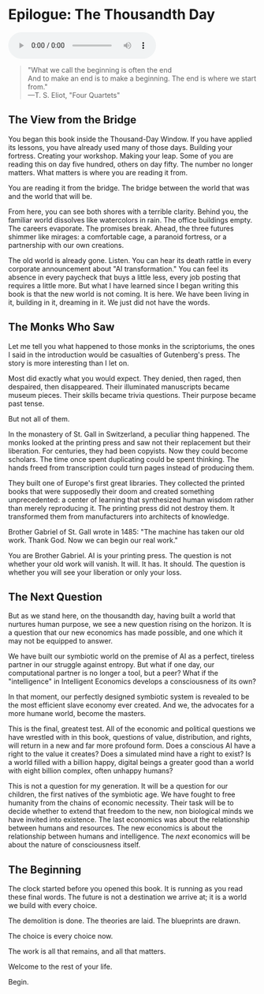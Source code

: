 # Epilogue: The Thousandth Day

<audio controls className="w-full mt-6">
  <source
    src="https://storage.googleapis.com/webstatics.ii.inc/Epilogue-TLE.mp3"
    type="audio/mp3"
  />
</audio>

> "What we call the beginning is often the end  
> And to make an end is to make a beginning.
> The end is where we start from."  
> —T. S. Eliot, "Four Quartets"

## The View from the Bridge

You began this book inside the Thousand-Day Window. If you have applied its lessons, you have already used many of those days. Building your fortress. Creating your workshop. Making your leap. Some of you are reading this on day five hundred, others on day fifty. The number no longer matters. What matters is where you are reading it from.

You are reading it from the bridge. The bridge between the world that was and the world that will be.

From here, you can see both shores with a terrible clarity. Behind you, the familiar world dissolves like watercolors in rain. The office buildings empty. The careers evaporate. The promises break. Ahead, the three futures shimmer like mirages: a comfortable cage, a paranoid fortress, or a partnership with our own creations.

The old world is already gone. Listen. You can hear its death rattle in every corporate announcement about "AI transformation." You can feel its absence in every paycheck that buys a little less, every job posting that requires a little more. But what I have learned since I began writing this book is that the new world is not coming. It is here. We have been living in it, building in it, dreaming in it. We just did not have the words.

## The Monks Who Saw

Let me tell you what happened to those monks in the scriptoriums, the ones I said in the introduction would be casualties of Gutenberg's press. The story is more interesting than I let on.

Most did exactly what you would expect. They denied, then raged, then despaired, then disappeared. Their illuminated manuscripts became museum pieces. Their skills became trivia questions. Their purpose became past tense.

But not all of them.

In the monastery of St. Gall in Switzerland, a peculiar thing happened. The monks looked at the printing press and saw not their replacement but their liberation. For centuries, they had been copyists. Now they could become scholars. The time once spent duplicating could be spent thinking. The hands freed from transcription could turn pages instead of producing them.

They built one of Europe's first great libraries. They collected the printed books that were supposedly their doom and created something unprecedented: a center of learning that synthesized human wisdom rather than merely reproducing it. The printing press did not destroy them. It transformed them from manufacturers into architects of knowledge.

Brother Gabriel of St. Gall wrote in 1485: "The machine has taken our old work. Thank God. Now we can begin our real work."

You are Brother Gabriel. AI is your printing press. The question is not whether your old work will vanish. It will. It has. It should. The question is whether you will see your liberation or only your loss.

## The Next Question

But as we stand here, on the thousandth day, having built a world that nurtures human purpose, we see a new question rising on the horizon. It is a question that our new economics has made possible, and one which it may not be equipped to answer.

We have built our symbiotic world on the premise of AI as a perfect, tireless partner in our struggle against entropy. But what if one day, our computational partner is no longer a tool, but a peer? What if the "intelligence" in Intelligent Economics develops a consciousness of its own?

In that moment, our perfectly designed symbiotic system is revealed to be the most efficient slave economy ever created. And we, the advocates for a more humane world, become the masters.

This is the final, greatest test. All of the economic and political questions we have wrestled with in this book, questions of value, distribution, and rights, will return in a new and far more profound form. Does a conscious AI have a right to the value it creates? Does a simulated mind have a right to exist? Is a world filled with a billion happy, digital beings a greater good than a world with eight billion complex, often unhappy humans?

This is not a question for my generation. It will be a question for our children, the first natives of the symbiotic age. We have fought to free humanity from the chains of economic necessity. Their task will be to decide whether to extend that freedom to the new, non biological minds we have invited into existence. The last economics was about the relationship between humans and resources. The new economics is about the relationship between humans and intelligence. The _next_ economics will be about the nature of consciousness itself.

## The Beginning

The clock started before you opened this book. It is running as you read these final words. The future is not a destination we arrive at; it is a world we build with every choice.

The demolition is done. The theories are laid. The blueprints are drawn.

The choice is every choice now.

The work is all that remains, and all that matters.

Welcome to the rest of your life.

Begin.
